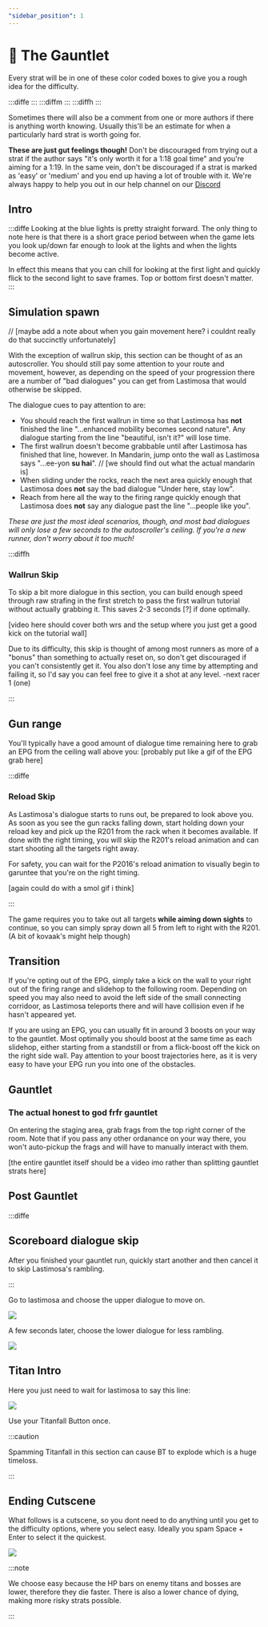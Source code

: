 ```yaml
---
"sidebar_position": 1
---
```



# 🏁 The Gauntlet

Every strat will be in one of these color coded boxes to give you a rough idea for the difficulty.

:::diffe
:::
:::diffm
:::
:::diffh
:::

Sometimes there will also be a comment from one or more authors if there is anything worth knowing. Usually this'll be an estimate for when a particularly hard strat is worth going for.

**These are just gut feelings though!** Don't be discouraged from trying out a strat if the author says "it's only worth it for a 1:18 goal time" and you're aiming for a 1:19. In the same vein, don't be discouraged if a strat is marked as 'easy' or 'medium' and you end up having a lot of trouble with it. We're always happy to help you out in our help channel on our [Discord](https://discordapp.com/invite/P3JKjfx4uZ)

## Intro

:::diffe
Looking at the blue lights is pretty straight forward. The only thing to note here is that there is a short grace period between when the game lets you look up/down far enough to look at the lights and when the lights become active.

In effect this means that you can chill for looking at the first light and quickly flick to the second light to save frames. Top or bottom first doesn't matter.
:::

## Simulation spawn

// [maybe add a note about when you gain movement here? i couldnt really do that succinctly unfortunately]

With the exception of wallrun skip, this section can be thought of as an autoscroller. You should still pay some attention to your route and movement, however, as depending on the speed of your progression there are a number of "bad dialogues" you can get from Lastimosa that would otherwise be skipped.

The dialogue cues to pay attention to are:
- You should reach the first wallrun in time so that Lastimosa has **not** finished the line "...enhanced mobility becomes second nature". Any dialogue starting from the line "beautiful, isn't it?" will lose time.
- The first wallrun doesn't become grabbable until after Lastimosa has finished that line, however. In Mandarin, jump onto the wall as Lastimosa says "...ee-yon **su hai**". // [we should find out what the actual mandarin is]
- When sliding under the rocks, reach the next area quickly enough that Lastimosa does **not** say the bad dialogue "Under here, stay low".
- Reach from here all the way to the firing range quickly enough that Lastimosa does **not** say any dialogue past the line "...people like you".

*These are just the most ideal scenarios, though, and most bad dialogues will only lose a few seconds to the autoscroller's ceiling. If you're a new runner, don't worry about it too much!*


:::diffh
### Wallrun Skip 

To skip a bit more dialogue in this section, you can build enough speed through raw strafing in the first stretch to pass the first wallrun tutorial without actually grabbing it. This saves 2-3 seconds [?] if done optimally.

[video here should cover both wrs and the setup where you just get a good kick on the tutorial wall]



Due to its difficulty, this skip is thought of among most runners as more of a "bonus" than something to actually reset on, so don't get discouraged if you can't consistently get it. You also don't lose any time by attempting and failing it, so I'd say you can feel free to give it a shot at any level.    -next racer 1 (one)

:::

## Gun range

You'll typically have a good amount of dialogue time remaining here to grab an EPG from the ceiling wall above you: [probably put like a gif of the EPG grab here]

:::diffe

### Reload Skip
As Lastimosa's dialogue starts to runs out, be prepared to look above you. As soon as you see the gun racks falling down, start holding down your reload key and pick up the R201 from the rack when it becomes available. 
If done with the right timing, you will skip the R201's reload animation and can start shooting all the targets right away.

For safety, you can wait for the P2016's reload animation to visually begin to garuntee that you're on the right timing. 

[again could do with a smol gif i think]

:::

The game requires you to take out all targets **while aiming down sights** to continue, so you can simply spray down all 5 from left to right with the R201. (A bit of kovaak's might help though)


## Transition

If you're opting out of the EPG, simply take a kick on the wall to your right out of the firing range and slidehop to the following room. Depending on speed you may also need to avoid the left side of the small connecting corridoor, as Lastimosa teleports there and will have collision even if he hasn't appeared yet.

If you are using an EPG, you can usually fit in around 3 boosts on your way to the gauntlet. Most optimally you should boost at the same time as each slidehop, either starting from a standstill or from a flick-boost off the kick on the right side wall. Pay attention to your boost trajectories here, as it is very easy to have your EPG run you into one of the obstacles.

## Gauntlet

### The actual honest to god frfr gauntlet

On entering the staging area, grab frags from the top right corner of the room. Note that if you pass any other ordanance on your way there, you won't auto-pickup the frags and will have to manually interact with them.

[the entire gauntlet itself should be a video imo rather than splitting gauntlet strats here]

## Post Gauntlet

:::diffe

## Scoreboard dialogue skip

After you finished your gauntlet run, quickly start another and then cancel it to skip Lastimosa's rambling.

<YouTube youTubeId="xorkzcq7zls" />

:::

Go to lastimosa and choose the upper dialogue to move on.

![](img/gauntlet_dialogue1.png)

A few seconds later, choose the lower dialogue for less rambling.

![](img/gauntlet_dialogue2.png)

## Titan Intro

Here you just need to wait for lastimosa to say this line:

![](img/gauntlet_TitanIntro.png)

Use your Titanfall Button once.

:::caution

Spamming Titanfall in this section can cause BT to explode which is a huge timeloss. 

:::

## Ending Cutscene

What follows is a cutscene, so you dont need to do anything until you get to the difficulty options, where you select easy. Ideally you spam Space + Enter to select it the quickest. 

![](img/gauntlet_difficulty-options.png)

:::note

We choose easy because the HP bars on enemy titans and bosses are lower, therefore they die faster. There is also a lower chance of dying, making more risky strats possible.

:::